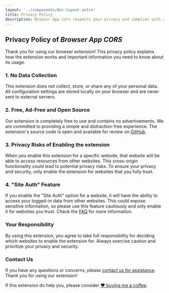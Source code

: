 ```yaml
---
layout: '../components/doc-layout.astro'
title: Privacy Policy
description: Browser App Cors respects your privacy and complies with all data protection regulations. Learn how we collect, store, and use data, and how you can control your privacy
---
```

## Privacy Policy of *Browser App CORS*


Thank you for using our browser extension! This privacy policy explains how the extension works and important information you need to know about its usage.

### 1. No Data Collection
This extension does not collect, store, or share any of your personal data. All configuration settings are stored locally on your browser and are never sent to external servers.

### 2. Free, Ad-Free and Open Source
Our extension is completely free to use and contains no advertisements. We are committed to providing a simple and distraction-free experience. The extension's source code is open and available for review on [GitHub](https://github.com/oe/browser-app-cors).

### 3. Privacy Risks of Enabling the extension
When you enable this extension for a specific website, that website will be able to access resources from other websites. This cross-origin functionality could lead to potential privacy risks. To ensure your privacy and security, only enable the extension for websites that you fully trust.

### 4. "Site Auth" Feature
If you enable the "Site Auth" option for a website, it will have the ability to access your logged-in data from other websites. This could expose sensitive information, so please use this feature cautiously and only enable it for websites you trust. Check the [FAQ](/faq/#site-auth) for more information.

### Your Responsibility
By using this extension, you agree to take full responsibility for deciding which websites to enable the extension for. Always exercise caution and prioritize your privacy and security.

### Contact Us
If you have any questions or concerns, please [contact us for assistance](mailto:apps@forth.ink?subject=Browser%20App%20CORS%20Privacy%20Concerns). Thank you for using our extension!


If this extension do help you, please consider [❤️ buying me a coffee](https://forth.ink/donate/).

